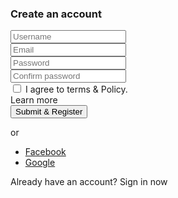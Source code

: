 
<main className="bg-grey pt-80 pb-50">
  <div className="container">
    <div className="row justify-content-center">
      <div className="col-xl-6 col-md-10">
        <div className="login_wrap widget-taber-content p-30 bg-white border-radius-10">
          <div className="padding_eight_all bg-white">
            <div className="heading_s1 text-center">
              <h3 className="mb-30 font-weight-900">Create an account</h3>
            </div>
            <form method="post">
              <div className="form-group">
                <input type="text" required className="form-control" name="username" placeholder="Username" />
              </div>
              <div className="form-group">
                <input type="text" required className="form-control" name="email" placeholder="Email" />
              </div>
              <div className="form-group">
                <input className="form-control" required type="password" name="password" placeholder="Password" />
              </div>
              <div className="form-group">
                <input className="form-control" required type="password" name="confirmPassword" placeholder="Confirm password" />
              </div>
              <div className="login_footer form-group">
                <div className="chek-form">
                  <div className="custome-checkbox">
                    <input className="form-check-input" type="checkbox" name="checkbox" id="exampleCheckbox1" value="" />
                    <label className="form-check-label" htmlFor="exampleCheckbox1">
                      <span>I agree to terms &amp; Policy.</span>
                    </label>
                  </div>
                </div>
                <Link href="#">
                  <a className="text-muted">Learn more</a>
                </Link>
              </div>
              <div className="form-group">
                <button type="submit" className="button button-contactForm btn-block">
                  Submit &amp; Register
                </button>
              </div>
            </form>
            <div className="divider-text-center mt-15 mb-15">
              <span> or</span>
            </div>
            <ul className="btn-login list_none text-center mb-15">
              <li>
                <a href="#" className="btn btn-facebook">
                  <i className="elegant-icon social_facebook mr-5"></i>
                  Facebook
                </a>
              </li>
              <li>
                <a href="#" className="btn btn-google">
                  <i className="elegant-icon social_googleplus mr-5"></i>
                  Google
                </a>
              </li>
            </ul>
            <div className="text-muted text-center">
              Already have an account? <Link href="/login"><a>Sign in now</a></Link>
            </div>
          </div>
        </div>
      </div>
    </div>
  </div>
</main>
